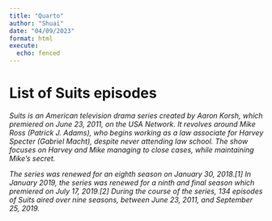 ```yaml
---
title: "Quarto"
author: "Shuai"
date: "04/09/2023"
format: html
execute:
  echo: fenced
---
```


# List of Suits episodes

*Suits is an American television drama series created by Aaron Korsh, which premiered on June 23, 2011, on the USA Network. It revolves around Mike Ross (Patrick J. Adams), who begins working as a law associate for Harvey Specter (Gabriel Macht), despite never attending law school. The show focuses on Harvey and Mike managing to close cases, while maintaining Mike's secret.*

*The series was renewed for an eighth season on January 30, 2018.[1] In January 2019, the series was renewed for a ninth and final season which premiered on July 17, 2019.[2] During the course of the series, 134 episodes of Suits aired over nine seasons, between June 23, 2011, and September 25, 2019. *

